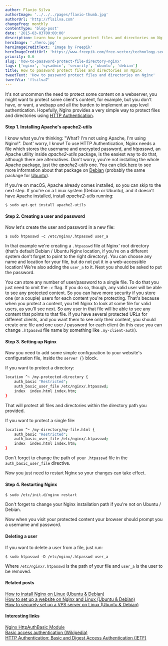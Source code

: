```yaml
---
author: Flavio Silva
authorImage: '../../../pages/flavio-thumb.jpg'
authorUrl: 'http://flsilva.com'
changefreq: monthly
contentType: 'blog-post'
date: '2015-03-03T00:00:00'
description: Learn how to password protect files and directories on Nginx using HTTP Authentication.
heroImage: './hero.jpg'
heroImageCreditText: 'Image by Freepik'
heroImageCreditUrl: 'https://www.freepik.com/free-vector/technology-secure-abstract-background_6071873.htm#page=3&query=server%20software%20security%20protection&position=41&from_view=search&track=ais'
priority: 0.6
slug: 'how-to-password-protect-file-directory-nginx'
tags: ['nginx', 'sysadmin', 'security', 'ubuntu', 'debian']
title: How to password protect files and directories on Nginx
tweetText: 'How to password protect files and directories on Nginx'
tweetVia: 'flsilva7'
---
```



It's not uncommon the need to protect some content on a webserver, you might want to protect some client's content, for example, but you don't have, or want, a webapp and all the burden to implement an app level authentication.
Hopefully, Nginx provides a very simple way to protect files and directories using [HTTP Authentication](http://en.wikipedia.org/wiki/Basic_access_authentication).

<WarningBoxNoRunDollarSign />

#### Step 1. Installing Apache's apache2-utils

I know what you're thinking: "What? I'm not using Apache, I'm using Nginx!".
Dont' worry, I know! To use HTTP Authentication, Nginx needs a file which stores the username and encrypted password, and _htpasswd_, an Apache utility inside _apache2-utils_ package, is the easiest way to do that, although there are alternatives.
Don't worry, you're not installing the whole Apache package, just the _apache2-utils_ one.
You can [click here](https://packages.debian.org/sid/apache2-utils) to see more information about that package on [Debian](https://www.debian.org/) (probably the same package for [Ubuntu](http://www.ubuntu.com/)).

If you're on macOS, Apache already comes installed, so you can skip to the next step.
If you're on a Linux system (Debian or Ubuntu), and it doesn't have Apache installed, install _apache2-utils_ running:

```shell
$ sudo apt-get install apache2-utils
```

#### Step 2. Creating a user and password

Now let's create the user and password in a new file:

```shell
$ sudo htpasswd -c /etc/nginx/.htpasswd user_a
```

In that example we're creating a `.htpasswd` file at Nginx' root directory (that's default Debian / Ubuntu Nginx location, if you're on a different system don't forget to point to the right directory).
You can choose any name and location for your file, but do not put it in a web-accessible location!
We're also adding the `user_a` to it.
Next you should be asked to put the password.

You can store any number of user/password to a single file.
To do that you just need to omit the `-c` flag.
If you do so, though, any valid user will be able to see any protected content.
So you can have more security if you store one (or a couple) users for each content you're protecting.
That's because when you protect a content, you tell Nginx to look at some file for valid users, as you'll see next.
So any user in that file will be able to see any content that points to that file.
If you have several protected URLs for different clients, and you want them to see only their content, you should create one file and one user / password for each client (in this case you can change `.htpasswd` file name by something like `.my-client-auth`).

#### Step 3. Setting up Nginx

Now you need to add some simple configuration to your website's configuration file, inside the `server {}` block.

If you want to protect a directory:

```bash
location ^~ /my-protected-directory {
    auth_basic "Restricted";
    auth_basic_user_file /etc/nginx/.htpasswd;
    index  index.html index.htm;
}
```

That will protect all files and directories within the directory path you provided.

If you want to protect a single file:

```bash
location ^~ /my-directory/my-file.html {
    auth_basic "Restricted";
    auth_basic_user_file /etc/nginx/.htpasswd;
    index  index.html index.htm;
}
```

Don't forget to change the path of your `.htpasswd` file in the `auth_basic_user_file` directive.

Now you just need to restart Nginx so your changes can take effect.

#### Step 4. Restarting Nginx

```shell
$ sudo /etc/init.d/nginx restart
```

Don't forget to change your Nginx installation path if you're not on Ubuntu / Debian.

Now when you visit your protected content your browser should prompt you a username and password.

#### Deleting a user

If you want to delete a user from a file, just run:

```shell
$ sudo htpasswd -D /etc/nginx/.htpasswd user_a
```

Where `/etc/nginx/.htpasswd` is the path of your file and `user_a` is the user to be removed.

#### Related posts

[How to install Nginx on Linux (Ubuntu & Debian)](/blog/how-to-install-nginx-tutorial-ubuntu-and-debian/)<br />
[How to set up a website on Nginx and Linux (Ubuntu & Debian)](/blog/how-to-configure-a-website-on-nginx-and-linux-tutorial/)<br />
[How to securely set up a VPS server on Linux (Ubuntu & Debian)](/blog/how-to-securely-set-up-vps-server-tutorial-ubuntu-and-debian/)

#### Interesting links

[Nginx HttpAuthBasic Module](http://nginx.org/en/docs/http/ngx_http_auth_basic_module.html)<br />
[Basic access authentication (Wikipedia)](http://en.wikipedia.org/wiki/Basic_access_authentication)<br />
[HTTP Authentication: Basic and Digest Access Authentication (IETF)](https://www.rfc-editor.org/rfc/rfc2617)
